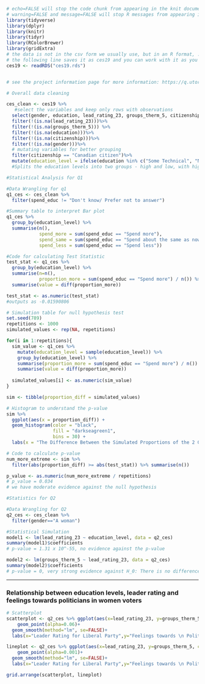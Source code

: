

```r
# echo=FALSE will stop the code chunk from appearing in the knit document
# warning=FALSE and message=FALSE will stop R messages from appearing in the knit document
library(tidyverse)
library(dplyr)
library(knitr)
library(tidyr)
library(RColorBrewer)
library(gridExtra)
# the data is not in the csv form we usually use, but in an R format, .rds.
# the following line saves it as ces19 and you can work with it as you're used to now
ces19 <- readRDS("ces19.rds")


# see the project information page for more information: https://q.utoronto.ca/courses/184002/pages/project
```


```r
# Overall data cleaning

ces_clean <- ces19 %>%
   #select the variables and keep only rows with observations
  select(gender, education, lead_rating_23, groups_therm_5, citizenship, age, province, imm, spend_imm_min, spend_educ)%>%
  filter(!(is.na(lead_rating_23)))%>%
  filter(!(is.na(groups_therm_5))) %>%
  filter(!(is.na(education)))%>%
  filter(!(is.na(citizenship)))%>%
  filter(!(is.na(gender)))%>%
  # mutating variables for better grouping
  filter(citizenship == "Canadian citizen")%>%
  mutate(education_level = ifelse(education %in% c("Some Technical", "No Schooling", "Completed elementary school", "Some secondary/ high school", "Completed secondary/ high school"), "Low Education", "High Education"))
  #Splits the education levels into two groups - high and low, with high being anything "community college" and above,  and low being anything from "Some Technical" and below

```


```r
#Statistical Analysis for Q1

#Data Wrangling for q1
q1_ces <- ces_clean %>%
  filter(spend_educ != "Don't know/ Prefer not to answer")

#Summary table to interpret Bar plot
q1_ces %>% 
  group_by(education_level) %>% 
  summarise(n(),
            spend_more = sum(spend_educ == "Spend more"),
            spend_same = sum(spend_educ == "Spend about the same as now"),
            spend_less = sum(spend_educ == "Spend less"))

#Code for calculating Test Statistic
test_stat <- q1_ces %>% 
  group_by(education_level) %>% 
  summarise(n=n(),
            proportion_more = sum(spend_educ == "Spend more") / n()) %>% 
  summarise(value = diff(proportion_more))

test_stat <- as.numeric(test_stat)
#outputs as -0.01590806

# Simulation table for null hypothesis test
set.seed(789)
repetitions <- 1000
simulated_values <- rep(NA, repetitions)

for(i in 1:repetitions){
  sim_value <- q1_ces %>% 
    mutate(education_level = sample(education_level)) %>% 
    group_by(education_level) %>% 
    summarise(proportion_more = sum(spend_educ == "Spend more") / n()) %>% 
    summarise(value = diff(proportion_more))
  
  simulated_values[i] <- as.numeric(sim_value)
}

sim <- tibble(proportion_diff = simulated_values)

# Histogram to understand the p-value
sim %>% 
  ggplot(aes(x = proportion_diff)) +
  geom_histogram(color = "black",
                 fill = "darkseagreen1",
                 bins = 30) +
  labs(x = "The Difference Between the Simulated Proportions of the 2 Groups")

# Code to calculate p-value
num_more_extreme <- sim %>% 
  filter(abs(proportion_diff) >= abs(test_stat)) %>% summarise(n())

p_value <- as.numeric(num_more_extreme / repetitions)
# p_value = 0.034
# we have moderate evidence against the null hypothesis
```

```r
#Statistics for Q2

#Data Wrangling for Q2
q2_ces <- ces_clean %>%
  filter(gender=="A woman")

#Statistical Simulation
model1 <- lm(lead_rating_23 ~ education_level, data = q2_ces)
summary(model1)$coefficients
# p-value = 1.31 x 10^-55, no evidence against the p-value

model2 <- lm(groups_therm_5 ~ lead_rating_23, data = q2_ces)
summary(model2)$coefficients
# p-value = 0, very strong evidence against H_0: There is no difference between the leader rating and the feeling towards politicians in general.
```


---

### Relationship between education levels, leader rating and feelings towards politicians in women voters

```r
# Scatterplot
scatterplot <- q2_ces %>% ggplot(aes(x=lead_rating_23, y=groups_therm_5, color = education_level))+
    geom_point(alpha=0.06)+
  geom_smooth(method="lm", se=FALSE)+
  labs(x="Leader Rating for Liberal Party",y="Feelings towards \n Politicians in general")

lineplot <- q2_ces %>% ggplot(aes(x=lead_rating_23, y=groups_therm_5, color = education_level))+
    geom_point(alpha=0.001)+
  geom_smooth(method="lm", se=FALSE)+
  labs(x="Leader Rating for Liberal Party",y="Feelings towards \n Politicians in general")

grid.arrange(scatterplot, lineplot)
```


